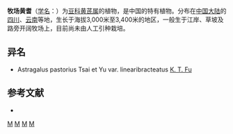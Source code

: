 {{Speciesbox
| name = 牧场黄耆
| status = 
| status_system = 
| image =
| genus = Astragalus
| species = pastorius
| authority = Tsai
| subdivision_ranks =[[变种|变种]]
| subdivision =
* 牧场黄耆 ''A. p.'' var. ''pastorius''
* [[线苞黄耆|线苞黄耆]] ''A. p.'' var. ''linearibracteatus''
}}

'''牧场黄耆'''（[[学名|学名]]：{{lang|la|''Astragalus pastorius''}}）为[[豆科|豆科]][[黄芪属|黄芪属]]的植物，是中国的特有植物。分布在[[中国大陆|中国大陆]]的[[四川|四川]]、[[云南|云南]]等地，生长于海拔3,000米至3,400米的地区，一般生于江岸、草坡及路旁开阔牧场上，目前尚未由人工引种栽培。

== 异名 ==
* Astragalus pastorius Tsai et Yu var. linearibracteatus [[傅坤俊|K. T. Fu]]

== 参考文献 ==
<div class="references-small">
* {{cite web| url =http://www.bioinfo.cn/db05/KmzwSpecies.php?action=view&id=15447| title =牧场黄耆（原变种）| work =《中国高等植物数据库全库》| publisher =中国科学院微生物研究所| author =昆明植物研究所| accessdate =2009-02-24| deadurl =yes| archiveurl =https://web.archive.org/web/20160305004140/http://www.bioinfo.cn/db05/KmzwSpecies.php?action=view&id=15447| archivedate =2016-03-05}}
</div>
{{Taxonbar|from=Q15228038}}

[[Category:黄芪属|M]]
[[Category:中國特有植物|M]]
[[Category:四川植物|M]]
[[Category:云南植物|M]]